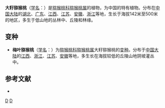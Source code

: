 {{Speciesbox 
| genus = Actinidia
| species = macrosperma
| authority = [[梁畴芬|C. F. Liang]]
| subdivision_ranks =[[变种|变种]]
| subdivision =
* 大籽猕猴桃 ''A. m.'' var. ''macrosperma''
* [[梅叶猕猴桃|梅叶猕猴桃]] ''A. m.'' var. ''mumoides''
}}
'''大籽猕猴桃'''（[[学名|学名]]：{{lang|la|''Actinidia macrosperma''}}）是[[猕猴桃科|猕猴桃科]][[猕猴桃属|猕猴桃属]]的植物，为中国的特有植物。分布在[[中国大陆|中国大陆]]的[[湖北|湖北]]、[[广东|广东]]、[[江西|江西]]、[[江苏|江苏]]、[[安徽|安徽]]、[[浙江|浙江]]等地，生长于海拔142米至500米的地区，多生于低山地的丛林中、丘陵和林缘。

== 变种 ==
* '''梅叶猕猴桃'''（[[学名|学名]]：{{lang|la|''Actinidia macrosperma'' var. ''mumoides''}}）为[[猕猴桃科|猕猴桃科]][[猕猴桃属|猕猴桃属]]大籽猕猴桃的[[变种|变种]]。分布于[[中国大陆|中国大陆]]的[[江西|江西]]、[[浙江|浙江]]、[[江苏|江苏]]、[[安徽|安徽]]等地，多生长在海拔较低的丘陵山地阴坡灌丛中。

== 参考文献 ==
<div class="references-small">
* {{cite web| url =http://www.bioinfo.cn/db05/KmzwSpecies.php?action=view&id=980| title =大籽猕猴桃（原变种）| work =《中国高等植物数据库全库》| publisher =中国科学院微生物研究所| author =昆明植物研究所| accessdate =2009-02-21| deadurl =yes| archiveurl =https://web.archive.org/web/20160305074344/http://www.bioinfo.cn/db05/KmzwSpecies.php?action=view&id=980| archivedate =2016-03-05}}
</div>
{{Taxonbar|from=Q10937251}}

[[Category:猕猴桃属|D]]
[[Category:中國特有植物|D]]